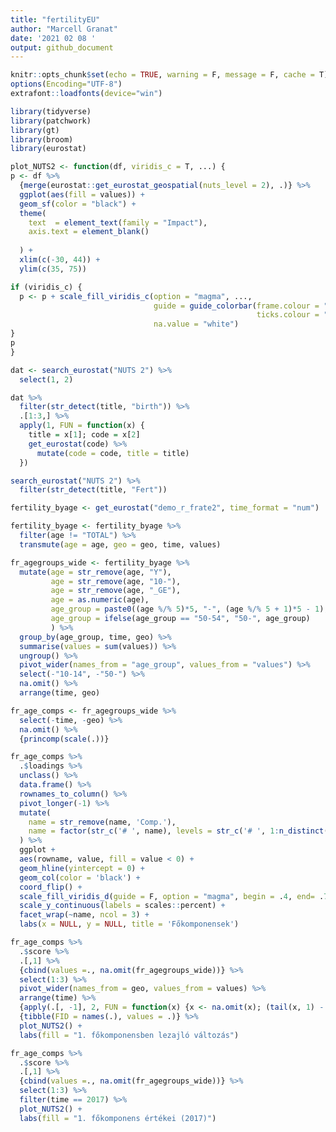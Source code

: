```yaml
---
title: "fertilityEU"
author: "Marcell Granat"
date: '2021 02 08 '
output: github_document
---
```


```r
knitr::opts_chunk$set(echo = TRUE, warning = F, message = F, cache = T)
options(Encoding="UTF-8")
extrafont::loadfonts(device="win")

library(tidyverse)
library(patchwork)
library(gt)
library(broom)
library(eurostat)
```


```r
plot_NUTS2 <- function(df, viridis_c = T, ...) {
p <- df %>% 
  {merge(eurostat::get_eurostat_geospatial(nuts_level = 2), .)} %>% 
  ggplot(aes(fill = values)) +
  geom_sf(color = "black") +
  theme(
    text  = element_text(family = "Impact"),
    axis.text = element_blank()   
    
  ) +
  xlim(c(-30, 44)) +
  ylim(c(35, 75))

if (viridis_c) {
  p <- p + scale_fill_viridis_c(option = "magma", ...,
                                guide = guide_colorbar(frame.colour = "black", 
                                                       ticks.colour = "black"), 
                                na.value = "white")
}
p
}
```


```r
dat <- search_eurostat("NUTS 2") %>% 
  select(1, 2)
```

```r
dat %>% 
  filter(str_detect(title, "birth")) %>% 
  .[1:3,] %>% 
  apply(1, FUN = function(x) {
    title = x[1]; code = x[2]
    get_eurostat(code) %>% 
      mutate(code = code, title = title)
  })
```
```r
search_eurostat("NUTS 2") %>% 
  filter(str_detect(title, "Fert"))
```
```r
fertility_byage <- get_eurostat("demo_r_frate2", time_format = "num")
```

```r
fertility_byage <- fertility_byage %>% 
  filter(age != "TOTAL") %>% 
  transmute(age = age, geo = geo, time, values)
```

```r
fr_agegroups_wide <- fertility_byage %>% 
  mutate(age = str_remove(age, "Y"),
         age = str_remove(age, "10-"),
         age = str_remove(age, "_GE"),
         age = as.numeric(age),
         age_group = paste0((age %/% 5)*5, "-", (age %/% 5 + 1)*5 - 1),
         age_group = ifelse(age_group == "50-54", "50-", age_group)
         ) %>% 
  group_by(age_group, time, geo) %>% 
  summarise(values = sum(values)) %>% 
  ungroup() %>%
  pivot_wider(names_from = "age_group", values_from = "values") %>% 
  select(-"10-14", -"50-") %>% 
  na.omit() %>% 
  arrange(time, geo)
```

```r
fr_age_comps <- fr_agegroups_wide %>% 
  select(-time, -geo) %>% 
  na.omit() %>% 
  {princomp(scale(.))}

fr_age_comps %>% 
  .$loadings %>% 
  unclass() %>% 
  data.frame() %>% 
  rownames_to_column() %>% 
  pivot_longer(-1) %>% 
  mutate(
    name = str_remove(name, 'Comp.'),
    name = factor(str_c('# ', name), levels = str_c('# ', 1:n_distinct(name)))
  ) %>% 
  ggplot +
  aes(rowname, value, fill = value < 0) +
  geom_hline(yintercept = 0) +
  geom_col(color = 'black') +
  coord_flip() +
  scale_fill_viridis_d(guide = F, option = "magma", begin = .4, end= .7, direction = -1) +
  scale_y_continuous(labels = scales::percent) +
  facet_wrap(~name, ncol = 3) +
  labs(x = NULL, y = NULL, title = 'Főkomponensek')
```

```r
fr_age_comps %>% 
  .$score %>% 
  .[,1] %>% 
  {cbind(values =., na.omit(fr_agegroups_wide))} %>% 
  select(1:3) %>% 
  pivot_wider(names_from = geo, values_from = values) %>% 
  arrange(time) %>% 
  {apply(.[, -1], 2, FUN = function(x) {x <- na.omit(x); (tail(x, 1) - head(x, 1))/length(x)})} %>% 
  {tibble(FID = names(.), values = .)} %>% 
  plot_NUTS2() +
  labs(fill = "1. főkomponensben lezajló változás")
```

```r
fr_age_comps %>% 
  .$score %>% 
  .[,1] %>% 
  {cbind(values =., na.omit(fr_agegroups_wide))} %>% 
  select(1:3) %>% 
  filter(time == 2017) %>% 
  plot_NUTS2() +
  labs(fill = "1. főkomponens értékei (2017)")
```






